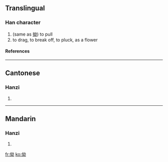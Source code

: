 ==Translingual==
===Han character===
{{Han char|rad=人|as=05|sn=7|four=|canj=人女戈尸 (OVIS)}}
# (same as [[拗]]) to pull
# to drag, to break off, to pluck, as a flower
====References====
{{Han ref|kx=0097.050|hdz=10141.060|uh=3443|ud=13379}}

----
==Cantonese==
===Hanzi===
{{yue-hanzi|jyut=|y=au2, au3 paai1}}
# {{defn|Cantonese}}

----
==Mandarin==
===Hanzi===
{{cmn-hanzi|pin=[[ǎo]] (ao3)|wg=ao<sup>3</sup>}}
# {{defn|Mandarin}}

[[fr:㑃]]
[[ko:㑃]]